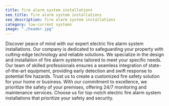 ```yaml
---
title: fire alarm system installations
seo_title: fire alarm system installations
seo_description: fire alarm system installations
category: low-current systems
image: "./header.jpg"
---
```

<p>
Discover peace of mind with our expert electric fire alarm system installations. Our company is dedicated to safeguarding your property with cutting-edge technology and reliable solutions. We specialize in the design and installation of fire alarm systems tailored to meet your specific needs. Our team of skilled professionals ensures a seamless integration of state-of-the-art equipment, providing early detection and swift response to potential fire hazards. Trust us to create a customized fire safety solution for your home or business. With our commitment to excellence, we prioritize the safety of your premises, offering 24/7 monitoring and maintenance services. Choose us for top-notch electric fire alarm system installations that prioritize your safety and security.
</p>